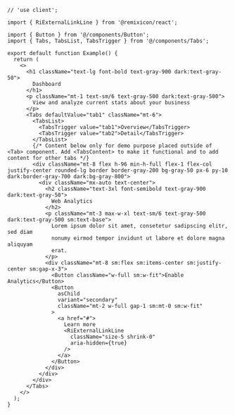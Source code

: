 ````tsx
// 'use client';

import { RiExternalLinkLine } from '@remixicon/react';

import { Button } from '@/components/Button';
import { Tabs, TabsList, TabsTrigger } from '@/components/Tabs';

export default function Example() {
  return (
    <>
      <h1 className="text-lg font-bold text-gray-900 dark:text-gray-50">
        Dashboard
      </h1>
      <p className="mt-1 text-sm/6 text-gray-500 dark:text-gray-500">
        View and analyze current stats about your business
      </p>
      <Tabs defaultValue="tab1" className="mt-6">
        <TabsList>
          <TabsTrigger value="tab1">Overview</TabsTrigger>
          <TabsTrigger value="tab2">Detail</TabsTrigger>
        </TabsList>
        {/* Content below only for demo purpose placed outside of <Tab> component. Add <TabsContent> to make it functional and to add content for other tabs */}
        <div className="mt-8 flex h-96 min-h-full flex-1 flex-col justify-center rounded-lg border border-gray-200 bg-gray-50 px-6 py-10 dark:border-gray-700 dark:bg-gray-800">
          <div className="mx-auto text-center">
            <h2 className="text-3xl font-semibold text-gray-900 dark:text-gray-50">
              Web Analytics
            </h2>
            <p className="mt-3 max-w-xl text-sm/6 text-gray-500 dark:text-gray-500 sm:text-base">
              Lorem ipsum dolor sit amet, consetetur sadipscing elitr, sed diam
              nonumy eirmod tempor invidunt ut labore et dolore magna aliquyam
              erat.
            </p>
            <div className="mt-8 sm:flex sm:items-center sm:justify-center sm:gap-x-3">
              <Button className="w-full sm:w-fit">Enable Analytics</Button>
              <Button
                asChild
                variant="secondary"
                className="mt-2 w-full gap-1 sm:mt-0 sm:w-fit"
              >
                <a href="#">
                  Learn more
                  <RiExternalLinkLine
                    className="size-5 shrink-0"
                    aria-hidden={true}
                  />
                </a>
              </Button>
            </div>
          </div>
        </div>
      </Tabs>
    </>
  );
}

````